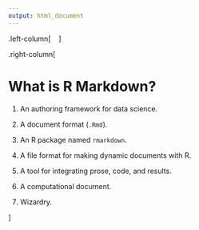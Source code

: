 ```yaml
---
output: html_document
---
```


.left-column[
<span class="fa-stack fa-4x">
  <i class="fa fa-circle fa-stack-2x" style="color: #17a2b8;"></i>
  <strong class="fa-stack-1x" style="color: #fff;">?</strong>
</span> 
]

.right-column[

# What is R Markdown?


1. An authoring framework for data science.

1. A document format (`.Rmd`).

1. An R package named `rmarkdown`.

1. A file format for making dynamic documents with R. 

1. A tool for integrating prose, code, and results.

1. A computational document.

1. Wizardry.

]
